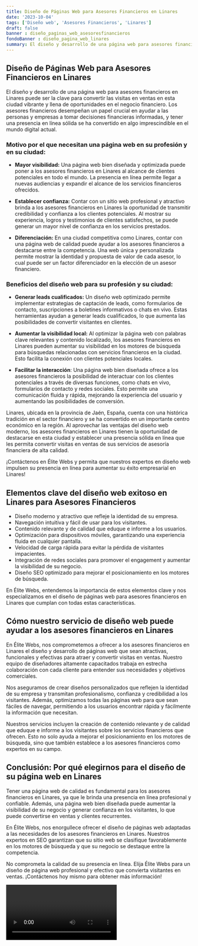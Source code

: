 ```yaml
---
title: Diseño de Páginas Web para Asesores Financieros en Linares
date: '2023-10-04'
tags: ['Diseño web', 'Asesores Financieros', 'Linares']
draft: false
banner : diseño_paginas_web_asesoresfinancieros
fondoBanner : diseño_pagina_web_linares
summary: El diseño y desarrollo de una página web para asesores financieros en Linares puede ser la clave para convertir las visitas en ventas en esta ciudad vibrante y llena de oportunidades en el negocio financiero. Los asesores financieros desempeñan un papel crucial en ayudar a las personas y empresas a tomar decisiones financieras informadas, y tener una presencia en línea sólida se ha convertido en algo imprescindible en el mundo digital actual.
---
```


## Diseño de Páginas Web para Asesores Financieros en Linares

El diseño y desarrollo de una página web para asesores financieros en Linares puede ser la clave para convertir las visitas en ventas en esta ciudad vibrante y llena de oportunidades en el negocio financiero. Los asesores financieros desempeñan un papel crucial en ayudar a las personas y empresas a tomar decisiones financieras informadas, y tener una presencia en línea sólida se ha convertido en algo imprescindible en el mundo digital actual.

### Motivo por el que necesitan una página web en su profesión y en su ciudad:

- **Mayor visibilidad:** Una página web bien diseñada y optimizada puede poner a los asesores financieros en Linares al alcance de clientes potenciales en todo el mundo. La presencia en línea permite llegar a nuevas audiencias y expandir el alcance de los servicios financieros ofrecidos.

- **Establecer confianza:** Contar con un sitio web profesional y atractivo brinda a los asesores financieros en Linares la oportunidad de transmitir credibilidad y confianza a los clientes potenciales. Al mostrar su experiencia, logros y testimonios de clientes satisfechos, se puede generar un mayor nivel de confianza en los servicios prestados.

- **Diferenciación:** En una ciudad competitiva como Linares, contar con una página web de calidad puede ayudar a los asesores financieros a destacarse entre la competencia. Una web única y personalizada permite mostrar la identidad y propuesta de valor de cada asesor, lo cual puede ser un factor diferenciador en la elección de un asesor financiero.

### Beneficios del diseño web para su profesión y su ciudad:

- **Generar leads cualificados:** Un diseño web optimizado permite implementar estrategias de captación de leads, como formularios de contacto, suscripciones a boletines informativos o chats en vivo. Estas herramientas ayudan a generar leads cualificados, lo que aumenta las posibilidades de convertir visitantes en clientes.

- **Aumentar la visibilidad local:** Al optimizar la página web con palabras clave relevantes y contenido localizado, los asesores financieros en Linares pueden aumentar su visibilidad en los motores de búsqueda para búsquedas relacionadas con servicios financieros en la ciudad. Esto facilita la conexión con clientes potenciales locales.

- **Facilitar la interacción**: Una página web bien diseñada ofrece a los asesores financieros la posibilidad de interactuar con los clientes potenciales a través de diversas funciones, como chats en vivo, formularios de contacto y redes sociales. Esto permite una comunicación fluida y rápida, mejorando la experiencia del usuario y aumentando las posibilidades de conversión.

Linares, ubicada en la provincia de Jaén, España, cuenta con una histórica tradición en el sector financiero y se ha convertido en un importante centro económico en la región. Al aprovechar las ventajas del diseño web moderno, los asesores financieros en Linares tienen la oportunidad de destacarse en esta ciudad y establecer una presencia sólida en línea que les permita convertir visitas en ventas de sus servicios de asesoría financiera de alta calidad.

¡Contáctenos en Élite Webs y permita que nuestros expertos en diseño web impulsen su presencia en línea para aumentar su éxito empresarial en Linares!

<GifSeo />

<Cta />

## Elementos clave del diseño web exitoso en Linares para Asesores Financieros

- Diseño moderno y atractivo que refleje la identidad de su empresa.
- Navegación intuitiva y fácil de usar para los visitantes.
- Contenido relevante y de calidad que eduque e informe a los usuarios.
- Optimización para dispositivos móviles, garantizando una experiencia fluida en cualquier pantalla.
- Velocidad de carga rápida para evitar la pérdida de visitantes impacientes.
- Integración de redes sociales para promover el engagement y aumentar la visibilidad de su negocio.
- Diseño SEO optimizado para mejorar el posicionamiento en los motores de búsqueda.

En Élite Webs, entendemos la importancia de estos elementos clave y nos especializamos en el diseño de páginas web para asesores financieros en Linares que cumplan con todas estas características.

## Cómo nuestro servicio de diseño web puede ayudar a los asesores financieros en Linares

En Élite Webs, nos comprometemos a ofrecer a los asesores financieros en Linares el diseño y desarrollo de páginas web que sean atractivas, funcionales y efectivas para atraer y convertir visitas en ventas. Nuestro equipo de diseñadores altamente capacitados trabaja en estrecha colaboración con cada cliente para entender sus necesidades y objetivos comerciales.

Nos aseguramos de crear diseños personalizados que reflejen la identidad de su empresa y transmitan profesionalismo, confianza y credibilidad a los visitantes. Además, optimizamos todas las páginas web para que sean fáciles de navegar, permitiendo a los usuarios encontrar rápida y fácilmente la información que necesitan.

Nuestros servicios incluyen la creación de contenido relevante y de calidad que eduque e informe a los visitantes sobre los servicios financieros que ofrecen. Esto no solo ayuda a mejorar el posicionamiento en los motores de búsqueda, sino que también establece a los asesores financieros como expertos en su campo.

## Conclusión: Por qué elegirnos para el diseño de su página web en Linares

Tener una página web de calidad es fundamental para los asesores financieros en Linares, ya que le brinda una presencia en línea profesional y confiable. Además, una página web bien diseñada puede aumentar la visibilidad de su negocio y generar confianza en los visitantes, lo que puede convertirse en ventas y clientes recurrentes.

En Élite Webs, nos enorgullece ofrecer el diseño de páginas web adaptadas a las necesidades de los asesores financieros en Linares. Nuestros expertos en SEO garantizan que su sitio web se clasifique favorablemente en los motores de búsqueda y que su negocio se destaque entre la competencia.

No comprometa la calidad de su presencia en línea. Elija Élite Webs para un diseño de página web profesional y efectivo que convierta visitantes en ventas. ¡Contáctenos hoy mismo para obtener más información!

<Video />

<CtaBot job='Asesores Financieros' city='Linares'/>

<Gmaps query='Linares+españa+maps' />